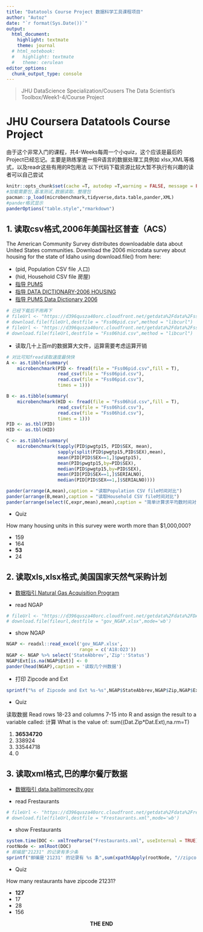 ```yaml
---
title: "Datatools Course Project 数据科学工具课程项目"
author: "Autoz"
date: "`r format(Sys.Date())`"
output:
  html_document:
    highlight: textmate
    theme: journal
  # html_notebook:
  #   highlight: textmate
  #   theme: cerulean
editor_options:
  chunk_output_type: console
---
```


> JHU DataScience Specialization/Cousers The Data Scientist’s Toolbox/Week1-4/Course Project

# JHU Coursera Datatools Course Project

由于这个非常入门的课程，共4-Weeks每周一个小quiz，这个应该是最后的Project已经忘记。主要是熟练掌握一些R语言的数据处理工具例如 xlsx,XML等格式，以及readr这些有用的R包用法
以下代码下载资源比较大暂不执行有兴趣的读者可以自己尝试

```r
knitr::opts_chunk$set(cache =T, autodep =T,warning = FALSE, message = FALSE)
#加载需要包,基准测试,数据读取、整理包
pacman::p_load(microbenchmark,tidyverse,data.table,pander,XML)
#pander格式显示
panderOptions("table.style","rmarkdown")
```

## 1. 读取csv格式,2006年美国社区普查（ACS）

The American Community Survey distributes downloadable data about United States communities. Download the 2006 microdata survey about housing for the state of Idaho using download.file() from here:

- (pid, Population CSV file 人口)
- (hid, Household CSV file 房屋)
- [指导 PUMS](https://www.nber.org/acs/PUMS/README)
- [指导 DATA DICTIONARY-2006 HOUSING](https://www.nber.org/acs/PUMS/2006/PUMSDataDict06.txt)
- [指导 PUMS Data Dictionary 2006](https://d396qusza40orc.cloudfront.net/getdata%2Fdata%2FPUMSDataDict06.pdf)

```r
# 已经下载后不用再下
# fileUrl <- "https://d396qusza40orc.cloudfront.net/getdata%2Fdata%2Fss06pid.csv"
# download.file(fileUrl,destfile = "Fss06pid.csv",method = "libcurl")
# fileUrl <- "https://d396qusza40orc.cloudfront.net/getdata%2Fdata%2Fss06hid.csv"
# download.file(fileUrl,destfile = "Fss06hid.csv",method = "libcurl")
```

- 读取几十上百m的数据算大文件，运算需要考虑运算开销

```r
# 对比可知fread读取速度最快快
A <- as.tibble(summary(
    microbenchmark(PID <- fread(file = "Fss06pid.csv",fill = T),
                   read_csv(file = "Fss06pid.csv"),
                   read.csv(file = "Fss06pid.csv"),
                   times = 1)))

B <- as.tibble(summary(
    microbenchmark(HID <- fread(file = "Fss06hid.csv",fill = T),
                   read_csv(file = "Fss06hid.csv"),
                   read.csv(file = "Fss06hid.csv"),
                   times = 1)))
PID <- as.tbl(PID)
HID <- as.tbl(HID)

C <- as.tibble(summary(
    microbenchmark(tapply(PID$pwgtp15, PID$SEX, mean),
                   sapply(split(PID$pwgtp15,PID$SEX),mean),
                   mean(PID[PID$SEX==1,]$pwgtp15),
                   mean(PID$pwgtp15,by=PID$SEX),
                   median(PID$pwgtp15,by=PID$SEX),
                   mean(PID[PID$SEX==1,]$SERIALNO),
                   median(PID[PID$SEX==1,]$SERIALNO))))
```


```r
pander(arrange(A,mean),caption = "读取Population CSV file时间对比")
pander(arrange(B,mean),caption = "读取Household CSV file时间对比")
pander(arrange(select(C,expr,mean),mean),caption = "简单计算求平均数时间对比")
```

- Quiz

How many housing units in this survey were worth more than $1,000,000?

- 159
- 164
- **53**
- 24

## 2. 读取xls,xlsx格式,美国国家天然气采购计划

- [数据指引 Natural Gas Acquisition Program](https://catalog.data.gov/dataset/natural-gas-acquisition-program)

- read NGAP

```r
# fileUrl <- "https://d396qusza40orc.cloudfront.net/getdata%2Fdata%2FDATA.gov_NGAP.xlsx"
# download.file(fileurl,destfile = "gov_NGAP.xlsx",mode='wb')
```

- show NGAP

```r
NGAP <- readxl::read_excel('gov_NGAP.xlsx',
                           range = c('A18:O23'))
NGAP <- NGAP %>% select('StateAbbrev','Zip':'Status')
NGAP$Ext[is.na(NGAP$Ext)] <- 0
pander(head(NGAP),caption = '读取几个州数据')
```

- 打印 Zipcode and Ext

```r
sprintf("%s of Zipcode and Ext %s-%s",NGAP$StateAbbrev,NGAP$Zip,NGAP$Ext)
```

- Quiz

读取数据 Read rows 18-23 and columns 7-15 into R and assign the result to a variable called:
计算 What is the value of:  sum(\(Dat.Zip*Dat.Ext\),na.rm=T)

1. **36534720**
2. 338924
3. 33544718
4. 0

## 3. 读取xml格式,巴的摩尔餐厅数据

- [数据指引 data.baltimorecity.gov](https://catalog.data.gov/dataset/restaurants-15baa)

- read Frestaurants

```r
# fileUrl <- "https://d396qusza40orc.cloudfront.net/getdata%2Fdata%2Frestaurants.xml"
# download.file(fileUrl,destfile = "Frestaurants.xml",mode='wb')
```

- show Frestaurants
 
```r
system.time(DOC <- xmlTreeParse("Frestaurants.xml", useInternal = TRUE))
rootNode <- xmlRoot(DOC)
# 邮编是"21231" 的记录有多少条
sprintf("邮编是'21231' 的记录有 %s 条",sum(xpathSApply(rootNode, "//zipcode", xmlValue) == "21231"))
```
- Quiz

How many restaurants have zipcode 21231?

- **127**
- 17
- 28
- 156

<center>**THE END**</center>
